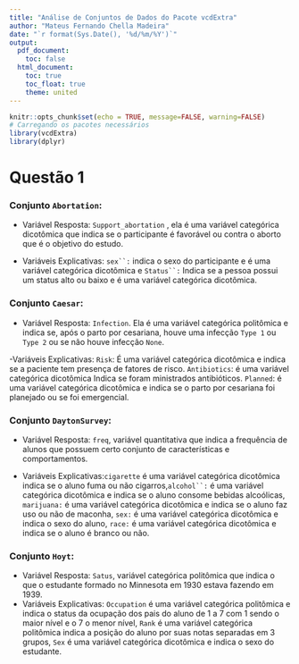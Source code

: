 ```yaml
---
title: "Análise de Conjuntos de Dados do Pacote vcdExtra"
author: "Mateus Fernando Chella Madeira"
date: "`r format(Sys.Date(), '%d/%m/%Y')`"
output:
  pdf_document:
    toc: false
  html_document:
    toc: true
    toc_float: true
    theme: united
---
```


```r
knitr::opts_chunk$set(echo = TRUE, message=FALSE, warning=FALSE)
# Carregando os pacotes necessários
library(vcdExtra)
library(dplyr)
```

# Questão 1

### Conjunto `Abortation`:

-   Variável Resposta: `Support_abortation` , ela é uma variável categórica dicotômica que indica se o participante é favorável ou contra o aborto que é o objetivo do estudo.

-   Variáveis Explicativas: `sex``:` indica o sexo do participante e é uma variável categórica dicotômica e `Status``:` Indica se a pessoa possui um status alto ou baixo e é uma variável categórica dicotômica.

### Conjunto `Caesar`:

-   Variável Resposta: `Infection`. Ela é uma variável categórica politômica e indica se, após o parto por cesariana, houve uma infecção `Type 1` ou `Type 2` ou se não houve infecção `None`.

-Variáveis Explicativas: `Risk`: É uma variável categórica dicotômica e indica se a paciente tem presença de fatores de risco. `Antibiotics`: é uma variável categórica dicotômica Indica se foram ministrados antibióticos. `Planned`: é uma variável categórica dicotômica e indica se o parto por cesariana foi planejado ou se foi emergencial.

### Conjunto `DaytonSurvey`:

-   Variável Resposta: `freq`, variável quantitativa que indica a frequência de alunos que possuem certo conjunto de características e comportamentos.

-   Variáveis Explicativas:`cigarette` é uma variável categórica dicotômica indica se o aluno fuma ou não cigarros,`alcohol``:` é uma variável categórica dicotômica e indica se o aluno consome bebidas alcoólicas, `marijuana:` é uma variável categórica dicotômica e indica se o aluno faz uso ou não de maconha, `sex:` é uma variável categórica dicotômica e indica o sexo do aluno, `race:` é uma variável categórica dicotômica e indica se o aluno é branco ou não.

### Conjunto `Hoyt`:

-   Variável Resposta: `Satus`, variável categórica politômica que indica o que o estudante formado no Minnesota em 1930 estava fazendo em 1939.
-   Variáveis Explicativas: `Occupation` é uma variável categórica politômica e indica o status da ocupação dos pais do aluno de 1 a 7 com 1 sendo o maior nível e o 7 o menor nível, `Rank` é uma variável categórica politômica indica a posição do aluno por suas notas separadas em 3 grupos, `Sex` é uma variável categórica dicotômica e indica o sexo do estudante.
